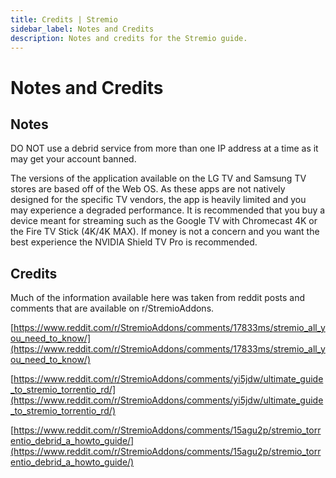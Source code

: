 ```yaml
---
title: Credits | Stremio
sidebar_label: Notes and Credits
description: Notes and credits for the Stremio guide.
---
```

# Notes and Credits

## Notes

DO NOT use a debrid service from more than one IP address at a time as it may get your account banned.

The versions of the application available on the LG TV and Samsung TV stores are based off of the Web OS. As these apps are not natively designed for the specific TV vendors, the app is heavily limited and you may experience a degraded performance. It is recommended that you buy a device meant for streaming such as the Google TV with Chromecast 4K or the Fire TV Stick (4K/4K MAX). If money is not a concern and you want the best experience the NVIDIA Shield TV Pro is recommended. 

## Credits

Much of the information available here was taken from reddit posts and comments that are available on r/StremioAddons. 

[https://www.reddit.com/r/StremioAddons/comments/17833ms/stremio_all_you_need_to_know/](https://www.reddit.com/r/StremioAddons/comments/17833ms/stremio_all_you_need_to_know/)

[https://www.reddit.com/r/StremioAddons/comments/yi5jdw/ultimate_guide_to_stremio_torrentio_rd/](https://www.reddit.com/r/StremioAddons/comments/yi5jdw/ultimate_guide_to_stremio_torrentio_rd/)

[https://www.reddit.com/r/StremioAddons/comments/15agu2p/stremio_torrentio_debrid_a_howto_guide/](https://www.reddit.com/r/StremioAddons/comments/15agu2p/stremio_torrentio_debrid_a_howto_guide/)